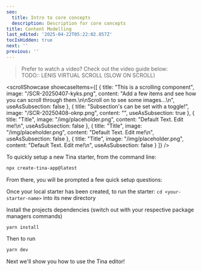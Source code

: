 ```yaml
---
seo:
  title: Intro to core concepts
  description: Description for core concepts
title: Content Modelling
last_edited: '2025-04-22T05:22:02.857Z'
tocIsHidden: true
next: ''
previous: ''
---
```


> Prefer to watch a video? Check out the video guide below:\
> TODO:: LENIS VIRTUAL SCROLL (SLOW ON SCROLL)

<scrollShowcase
  showcaseItems={[
    {
      title: "This is a scrolling component",
      image: "/SCR-20250407-kyks.png",
      content:
        "Add a few items and see how you can scroll through them.\n\nScroll on to see some images...\n",
      useAsSubsection: false
    },
    {
      title: "Subsection's can be set with a toggle!",
      image: "/SCR-20250408-oknp.png",
      content: "",
      useAsSubsection: true
    },
    {
      title: "Title",
      image: "/img/placeholder.png",
      content: "Default Text. Edit me!\n",
      useAsSubsection: false
    },
    {
      title: "Title",
      image: "/img/placeholder.png",
      content: "Default Text. Edit me!\n",
      useAsSubsection: false
    },
    {
      title: "Title",
      image: "/img/placeholder.png",
      content: "Default Text. Edit me!\n",
      useAsSubsection: false
    }
  ]}
/>

<youtube embedSrc="https://www.youtube.com/embed/_9lDNSIh8rw" />

To quickly setup a new Tina starter, from the command line:

```bash
npx create-tina-app@latest
```

From there, you will be prompted a few quick setup questions:

Once your local starter has been created, to run the starter:
`cd <your-starter-name>` into its new directory

Install the projects dependencies (switch out with your respective package managers commands)

```
yarn install
```

Then to run

```bash
yarn dev
```

Next we'll show you how to use the Tina editor!
